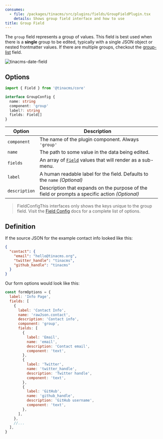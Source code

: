 ```yaml
---
consumes:
  - file: /packages/tinacms/src/plugins/fields/GroupFieldPlugin.tsx
    details: Shows group field interface and how to use
title: Group Field
---
```


<WarningCallout body="This is an advanced-use feature, and likely not something you'll need to configure. What you probably want is the content types reference!" />

The `group` field represents a group of values. This field is best used when there is a **single** group to be edited, typically with a single JSON object or nested frontmatter values. If there are multiple groups, checkout the [group-list](/docs/reference/toolkit/fields/group-list) field.

![tinacms-date-field](/img/fields/group.gif)

## Options

```typescript
import { Field } from '@tinacms/core'

interface GroupConfig {
  name: string
  component: 'group'
  label?: string
  fields: Field[]
}
```

| Option        | Description                                                                                    |
| ------------- | ---------------------------------------------------------------------------------------------- |
| `component`   | The name of the plugin component. Always `'group'`                                             |
| `name`        | The path to some value in the data being edited.                                               |
| `fields`      | An array of [`Field`](/docs/reference/toolkit/fields) values that will render as a sub-menu.   |
| `label`       | A human readable label for the field. Defaults to the `name` *(Optional)*                      |
| `description` | Description that expands on the purpose of the field or prompts a specific action *(Optional)* |

> FieldConfigThis interfaces only shows the keys unique to the group field. Visit the [Field Config](/docs/extending-tina/custom-field-components/#default-field-plugins "link to custom field components") docs for a complete list of options.

## Definition

If the source JSON for the example contact info looked like this:

```json
{
  "contact": {
    "email": "hello@tinacms.org",
    "twitter_handle": "tinacms",
    "github_handle": "tinacms"
  }
}
```

Our form options would look like this:

```javascript
const formOptions = {
  label: 'Info Page',
  fields: [
    {
      label: 'Contact Info',
      name: 'rawJson.contact',
      description: 'Contact info',
      component: 'group',
      fields: [
        {
          label: 'Email',
          name: 'email',
          description: 'Contact email',
          component: 'text',
        },
        {
          label: 'Twitter',
          name: 'twitter_handle',
          description: 'Twitter handle',
          component: 'text',
        },
        {
          label: 'GitHub',
          name: 'github_handle',
          description: 'GitHub username',
          component: 'text',
        },
      ],
    },
    //...
  ],
}
```
